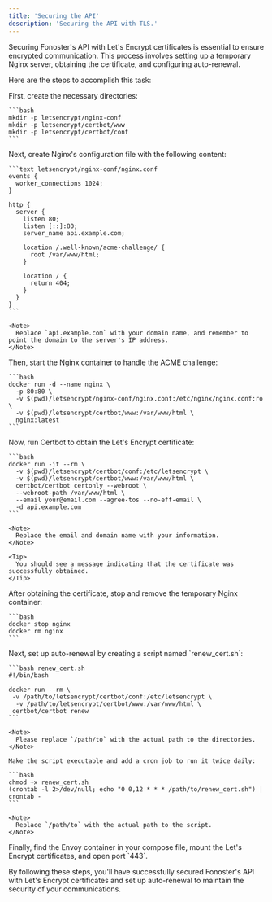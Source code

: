 ```yaml
---
title: 'Securing the API'
description: 'Securing the API with TLS.'
---
```



<WipDocsWarning />

Securing Fonoster's API with Let's Encrypt certificates is essential to ensure encrypted communication. This process involves setting up a temporary Nginx server, obtaining the certificate, and configuring auto-renewal.

Here are the steps to accomplish this task:

<Steps>
  <Step title="Prepare the environment">
    First, create the necessary directories:

    ```bash
    mkdir -p letsencrypt/nginx-conf
    mkdir -p letsencrypt/certbot/www
    mkdir -p letsencrypt/certbot/conf
    ```
  </Step>

  <Step title="Configure Nginx">
    Next, create Nginx's configuration file with the following content:

    ```text letsencrypt/nginx-conf/nginx.conf
    events {
      worker_connections 1024;
    }

    http {
      server {
        listen 80;
        listen [::]:80;
        server_name api.example.com;

        location /.well-known/acme-challenge/ {
          root /var/www/html;
        }

        location / {
          return 404;
        }
      }
    }
    ```

    <Note>
      Replace `api.example.com` with your domain name, and remember to point the domain to the server's IP address.
    </Note>
  </Step>

  <Step title="Start the container">
    Then, start the Nginx container to handle the ACME challenge:

    ```bash
    docker run -d --name nginx \
      -p 80:80 \
      -v $(pwd)/letsencrypt/nginx-conf/nginx.conf:/etc/nginx/nginx.conf:ro \
      -v $(pwd)/letsencrypt/certbot/www:/var/www/html \
      nginx:latest
    ```
  </Step>

  <Step title="Retrieve the certificates">
    Now, run Certbot to obtain the Let's Encrypt certificate:

    ```bash
    docker run -it --rm \
      -v $(pwd)/letsencrypt/certbot/conf:/etc/letsencrypt \
      -v $(pwd)/letsencrypt/certbot/www:/var/www/html \
      certbot/certbot certonly --webroot \
      --webroot-path /var/www/html \
      --email your@email.com --agree-tos --no-eff-email \
      -d api.example.com
    ```

    <Note>
      Replace the email and domain name with your information.
    </Note>

    <Tip>
      You should see a message indicating that the certificate was successfully obtained.
    </Tip>
  </Step>

  <Step title="Remove the container">
    After obtaining the certificate, stop and remove the temporary Nginx container:

    ```bash
    docker stop nginx
    docker rm nginx
    ```
  </Step>

  <Step title="Set the auto-renewal">
    Next, set up auto-renewal by creating a script named `renew_cert.sh`:

    ```bash renew_cert.sh
    #!/bin/bash

    docker run --rm \
     -v /path/to/letsencrypt/certbot/conf:/etc/letsencrypt \
      -v /path/to/letsencrypt/certbot/www:/var/www/html \
     certbot/certbot renew
    ```

    <Note>
      Please replace `/path/to` with the actual path to the directories.
    </Note>

    Make the script executable and add a cron job to run it twice daily:

    ```bash
    chmod +x renew_cert.sh
    (crontab -l 2>/dev/null; echo "0 0,12 * * * /path/to/renew_cert.sh") | crontab -
    ```

    <Note>
      Replace `/path/to` with the actual path to the script.
    </Note>
  </Step>

  <Step title="Finalize settings and run the process">
    Finally, find the Envoy container in your compose file, mount the Let's Encrypt certificates, and open port `443`.
  </Step>
</Steps>

By following these steps, you'll have successfully secured Fonoster's API with Let's Encrypt certificates and set up auto-renewal to maintain the security of your communications.